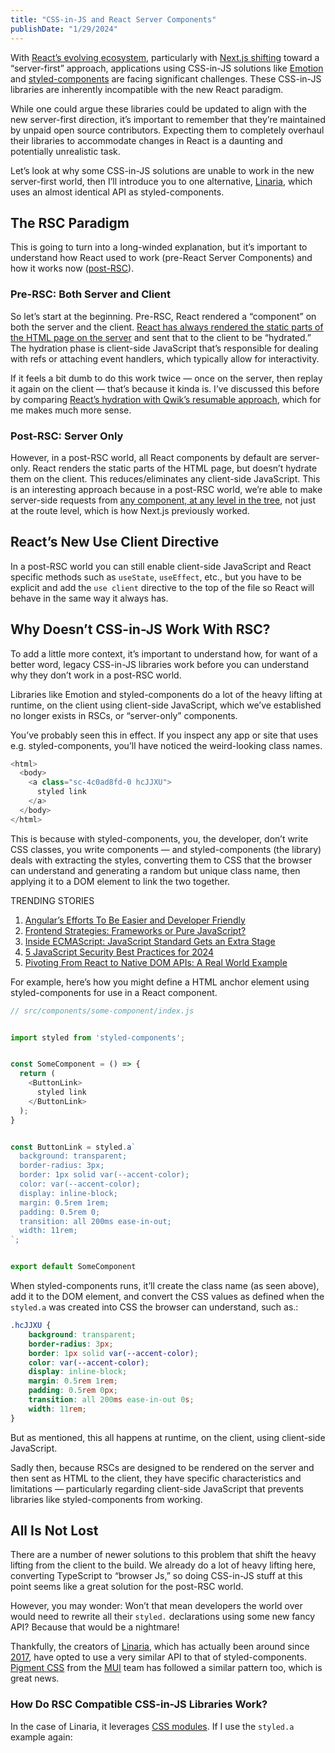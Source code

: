 ```yaml
---
title: "CSS-in-JS and React Server Components"
publishDate: "1/29/2024"
---
```


With [React’s evolving ecosystem](https://thenewstack.io/did-signals-just-land-in-react/), particularly with [Next.js shifting](https://thenewstack.io/vercels-next-js-14-introduces-partial-pre-rendering/) toward a “server-first” approach, applications using CSS-in-JS solutions like [Emotion](https://emotion.sh/docs/introduction) and [styled-components](https://styled-components.com/) are facing significant challenges. These CSS-in-JS libraries are inherently incompatible with the new React paradigm.

While one could argue these libraries could be updated to align with the new server-first direction, it’s important to remember that they’re maintained by unpaid open source contributors. Expecting them to completely overhaul their libraries to accommodate changes in React is a daunting and potentially unrealistic task.

Let’s look at why some CSS-in-JS solutions are unable to work in the new server-first world, then I’ll introduce you to one alternative, [Linaria](https://github.com/callstack/linaria), which uses an almost identical API as styled-components.



## The RSC Paradigm

This is going to turn into a long-winded explanation, but it’s important to understand how React used to work (pre-React Server Components) and how it works now ([post-RSC](https://thenewstack.io/javascript-in-2023-signals-reacts-rsc-and-full-stack-js/)).



### Pre-RSC: Both Server and Client

So let’s start at the beginning. Pre-RSC, React rendered a “component” on both the server and the client. [React has always rendered the static parts of the HTML page on the server](https://thenewstack.io/how-to-build-a-server-side-react-app-using-vite-and-express/) and sent that to the client to be “hydrated.” The hydration phase is client-side JavaScript that’s responsible for dealing with refs or attaching event handlers, which typically allow for interactivity.

If it feels a bit dumb to do this work twice — once on the server, then replay it again on the client — that’s because it kinda is. I’ve discussed this before by comparing [React’s hydration with Qwik’s resumable approach](https://thenewstack.io/javascript-on-demand-how-qwik-differs-from-react-hydration/), which for me makes much more sense.



### Post-RSC: Server Only

However, in a post-RSC world, all React components by default are server-only. React renders the static parts of the HTML page, but doesn’t hydrate them on the client. This reduces/eliminates any client-side JavaScript. This is an interesting approach because in a post-RSC world, we’re able to make server-side requests from [any component, at any level in the tree](https://thenewstack.io/react-server-components-in-a-nutshell/), not just at the route level, which is how Next.js previously worked.



## React’s New Use Client Directive

In a post-RSC world you can still enable client-side JavaScript and React specific methods such as `useState`, `useEffect`, etc., but you have to be explicit and add the `use client` directive to the top of the file so React will behave in the same way it always has.



## Why Doesn’t CSS-in-JS Work With RSC?

To add a little more context, it’s important to understand how, for want of a better word, legacy CSS-in-JS libraries work before you can understand why they don’t work in a post-RSC world.

Libraries like Emotion and styled-components do a lot of the heavy lifting at runtime, on the client using client-side JavaScript, which we’ve established no longer exists in RSCs, or “server-only” components.

You’ve probably seen this in effect. If you inspect any app or site that uses e.g. styled-components, you’ll have noticed the weird-looking class names.

```javascript
<html>
  <body>
    <a class="sc-4c0ad8fd-0 hcJJXU">
      styled link
    </a>
  </body>
</html>
```

This is because with styled-components, you, the developer, don’t write CSS classes, you write components — and styled-components (the library) deals with extracting the styles, converting them to CSS that the browser can understand and generating a random but unique class name, then applying it to a DOM element to link the two together.

TRENDING STORIES

1. [Angular’s Efforts To Be Easier and Developer Friendly](https://thenewstack.io/angulars-efforts-to-be-easier-and-developer-friendly/)
2. [Frontend Strategies: Frameworks or Pure JavaScript?](https://thenewstack.io/frontend-strategies-frameworks-or-pure-javascript/)
3. [Inside ECMAScript: JavaScript Standard Gets an Extra Stage](https://thenewstack.io/inside-ecmascript-javascript-standard-gets-an-extra-stage/)
4. [5 JavaScript Security Best Practices for 2024](https://thenewstack.io/5-javascript-security-best-practices-for-2024/)
5. [Pivoting From React to Native DOM APIs: A Real World Example](https://thenewstack.io/pivoting-from-react-to-native-dom-apis-a-real-world-example/)

For example, here’s how you might define a HTML anchor element using styled-components for use in a React component.

```javascript
// src/components/some-component/index.js


import styled from 'styled-components';


const SomeComponent = () => {
  return (
    <ButtonLink>
      styled link
    </ButtonLink>
  );
}


const ButtonLink = styled.a`
  background: transparent;
  border-radius: 3px;
  border: 1px solid var(--accent-color);
  color: var(--accent-color);
  display: inline-block;
  margin: 0.5rem 1rem;
  padding: 0.5rem 0;
  transition: all 200ms ease-in-out;
  width: 11rem;
`;


export default SomeComponent
```

When styled-components runs, it’ll create the class name (as seen above), add it to the DOM element, and convert the CSS values as defined when the `styled.a` was created into CSS the browser can understand, such as.:

```css
.hcJJXU {
    background: transparent;
    border-radius: 3px;
    border: 1px solid var(--accent-color);
    color: var(--accent-color);
    display: inline-block;
    margin: 0.5rem 1rem;
    padding: 0.5rem 0px;
    transition: all 200ms ease-in-out 0s;
    width: 11rem;
}
```

But as mentioned, this all happens at runtime, on the client, using client-side JavaScript.

Sadly then, because RSCs are designed to be rendered on the server and then sent as HTML to the client, they have specific characteristics and limitations — particularly regarding client-side JavaScript that prevents libraries like styled-components from working.

## All Is Not Lost

There are a number of newer solutions to this problem that shift the heavy lifting from the client to the build. We already do a lot of heavy lifting here, converting TypeScript to “browser Js,” so doing CSS-in-JS stuff at this point seems like a great solution for the post-RSC world.

However, you may wonder: Won’t that mean developers the world over would need to rewrite all their `styled.` declarations using some new fancy API? Because that would be a nightmare!

Thankfully, the creators of [Linaria](https://github.com/callstack/linaria), which has actually been around since [2017](https://github.com/callstack/linaria/commit/a972cfdf997569bc12dd4627f889cf47f5aa38d2), have opted to use a very similar API to that of styled-components. [Pigment CSS](https://mui.com/blog/introducing-pigment-css/) from the [MUI](https://mui.com/) team has followed a similar pattern too, which is great news.

### How Do RSC Compatible CSS-in-JS Libraries Work?

In the case of Linaria, it leverages [CSS modules](https://github.com/css-modules/css-modules). If I use the `styled.a` example again: